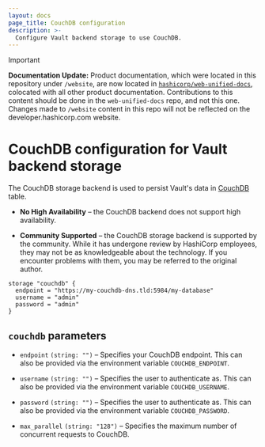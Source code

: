 ```yaml
---
layout: docs
page_title: CouchDB configuration
description: >-
  Configure Vault backend storage to use CouchDB.
---
```


> [!IMPORTANT]  
> **Documentation Update:** Product documentation, which were located in this repository under `/website`, are now located in [`hashicorp/web-unified-docs`](https://github.com/hashicorp/web-unified-docs), colocated with all other product documentation. Contributions to this content should be done in the `web-unified-docs` repo, and not this one. Changes made to `/website` content in this repo will not be reflected on the developer.hashicorp.com website.

# CouchDB configuration for Vault backend storage

The CouchDB storage backend is used to persist Vault's data in
[CouchDB][couchdb] table.

- **No High Availability** – the CouchDB backend does not support high
  availability.

- **Community Supported** – the CouchDB storage backend is supported by the
  community. While it has undergone review by HashiCorp employees, they may not
  be as knowledgeable about the technology. If you encounter problems with them,
  you may be referred to the original author.

```hcl
storage "couchdb" {
  endpoint = "https://my-couchdb-dns.tld:5984/my-database"
  username = "admin"
  password = "admin"
}
```

## `couchdb` parameters

- `endpoint` `(string: "")` – Specifies your CouchDB endpoint. This can also be
  provided via the environment variable `COUCHDB_ENDPOINT`.

- `username` `(string: "")` – Specifies the user to authenticate as. This can
  also be provided via the environment variable `COUCHDB_USERNAME`.

- `password` `(string: "")` – Specifies the user to authenticate as. This can
  also be provided via the environment variable `COUCHDB_PASSWORD`.

- `max_parallel` `(string: "128")` – Specifies the maximum number of concurrent
  requests to CouchDB.

[couchdb]: http://couchdb.apache.org/
